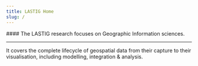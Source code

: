```yaml
---
title: LASTIG Home
slug: /
---
```


<ContainerWithSlider>
#### The LASTIG research focuses on Geographic Information sciences.

---

It covers the complete lifecycle of geospatial data from their capture to their visualisation, including modelling, integration & analysis.

</ContainerWithSlider>

<WordCloud />

<News />
